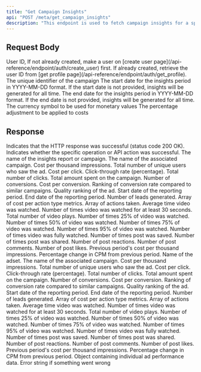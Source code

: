 ```yaml
---
title: "Get Campaign Insights"
api: "POST /meta/get_campaign_insights"
description: "This endpoint is used to fetch campaign insights for a specific campaign."
---
```


## Request Body

<ParamField body="userId" type="string" required>
	User ID, If not already created, make a user on [create user
	page](/api-reference/endpoint/auth/create_user) first. If already created,
	retrieve the user ID from [get profile
	page](/api-reference/endpoint/auth/get_profile).
</ParamField>

<ParamField body="campaignId" type="string" required>
	The unique identifier of the campaign
</ParamField>

<ParamField body="startDate" type="string">
	The start date for the insights period in YYYY-MM-DD format. If the start
	date is not provided, insights will be generated for all time.
</ParamField>

<ParamField body="endDate" type="string">
	The end date for the insights period in YYYY-MM-DD format. If the end date
	is not provided, insights will be generated for all time.
</ParamField>

<ParamField body="currencySymbol" type="string" required>
	The currency symbol to be used for monetary values
</ParamField>

<ParamField body="clientCostAdjustment" type="object" required>
	<Expandable title="Cost Adjustment Object">
		<ParamField body="percentage" type="number" required>
			The percentage adjustment to be applied to costs
		</ParamField>
	</Expandable>
</ParamField>

## Response

<ResponseField name="success" type="boolean">
	Indicates that the HTTP response was successful (status code 200 OK).
</ResponseField>

<ResponseField name="results" type="object">
	<Expandable title="Results Object">
		<ResponseField name="success" type="boolean">
			Indicates whether the specific operation or API action was
			successful.
		</ResponseField>
		<ResponseField name="insights" type="object">
			<Expandable title="Insights Object">
				<ResponseField name="name" type="string">
					The name of the insights report or campaign.
				</ResponseField>
				<ResponseField name="stats" type="object">
					<Expandable title="Stats Object">
						<ResponseField name="campaignName" type="string">
							The name of the associated campaign.
						</ResponseField>
						<ResponseField name="cpm" type="string">
							Cost per thousand impressions.
						</ResponseField>
						<ResponseField name="reach" type="string">
							Total number of unique users who saw the ad.
						</ResponseField>
						<ResponseField name="cpc" type="string">
							Cost per click.
						</ResponseField>
						<ResponseField name="ctr" type="string">
							Click-through rate (percentage).
						</ResponseField>
						<ResponseField name="clicks" type="string">
							Total number of clicks.
						</ResponseField>
						<ResponseField name="spend" type="string">
							Total amount spent on the campaign.
						</ResponseField>
						<ResponseField name="conversions" type="string">
							Number of conversions.
						</ResponseField>
						<ResponseField name="cost_per_conversion" type="string">
							Cost per conversion.
						</ResponseField>
						<ResponseField
							name="conversion_rate_ranking"
							type="string"
						>
							Ranking of conversion rate compared to similar
							campaigns.
						</ResponseField>
						<ResponseField name="quality_ranking" type="string">
							Quality ranking of the ad.
						</ResponseField>
						<ResponseField name="date_start" type="string">
							Start date of the reporting period.
						</ResponseField>
						<ResponseField name="date_end" type="string">
							End date of the reporting period.
						</ResponseField>
						<ResponseField name="leadCount" type="string">
							Number of leads generated.
						</ResponseField>
						<ResponseField name="cost_per_action_type" type="array">
							Array of cost per action type metrics.
						</ResponseField>
						<ResponseField name="actions" type="array">
							Array of actions taken.
						</ResponseField>
						<ResponseField name="videoAvgTimeWatched" type="string">
							Average time video was watched.
						</ResponseField>
						<ResponseField name="video30SecWatched" type="string">
							Number of times video was watched for at least 30
							seconds.
						</ResponseField>
						<ResponseField name="videoNoOfPlays" type="string">
							Total number of video plays.
						</ResponseField>
						<ResponseField
							name="video25PercentWatched"
							type="string"
						>
							Number of times 25% of video was watched.
						</ResponseField>
						<ResponseField
							name="video50PercentWatched"
							type="string"
						>
							Number of times 50% of video was watched.
						</ResponseField>
						<ResponseField
							name="video75PercentWatched"
							type="string"
						>
							Number of times 75% of video was watched.
						</ResponseField>
						<ResponseField
							name="video95PercentWatched"
							type="string"
						>
							Number of times 95% of video was watched.
						</ResponseField>
						<ResponseField
							name="video100PercentWatched"
							type="string"
						>
							Number of times video was fully watched.
						</ResponseField>
						<ResponseField name="postSaves" type="string">
							Number of times post was saved.
						</ResponseField>
						<ResponseField name="postShares" type="string">
							Number of times post was shared.
						</ResponseField>
						<ResponseField name="postReactions" type="string">
							Number of post reactions.
						</ResponseField>
						<ResponseField name="postComments" type="string">
							Number of post comments.
						</ResponseField>
						<ResponseField name="postLikes" type="string">
							Number of post likes.
						</ResponseField>
						<ResponseField name="cpmPrevious" type="string">
							Previous period's cost per thousand impressions.
						</ResponseField>
						<ResponseField name="cpmPercent" type="string">
							Percentage change in CPM from previous period.
						</ResponseField>
					</Expandable>
				</ResponseField>
				<ResponseField name="adsets" type="object">
					<Expandable title="Adsets Object">
						<ResponseField name="[adset_id]" type="object">
							<Expandable title="Adset Object">
								<ResponseField name="name" type="string">
									Name of the adset.
								</ResponseField>
								<ResponseField name="stats" type="object">
									<Expandable title="Adset Stats Object">
										<ResponseField
											name="campaignName"
											type="string"
										>
											The name of the associated campaign.
										</ResponseField>
										<ResponseField name="cpm" type="string">
											Cost per thousand impressions.
										</ResponseField>
										<ResponseField
											name="reach"
											type="string"
										>
											Total number of unique users who saw
											the ad.
										</ResponseField>
										<ResponseField name="cpc" type="string">
											Cost per click.
										</ResponseField>
										<ResponseField name="ctr" type="string">
											Click-through rate (percentage).
										</ResponseField>
										<ResponseField
											name="clicks"
											type="string"
										>
											Total number of clicks.
										</ResponseField>
										<ResponseField
											name="spend"
											type="string"
										>
											Total amount spent on the campaign.
										</ResponseField>
										<ResponseField
											name="conversions"
											type="string"
										>
											Number of conversions.
										</ResponseField>
										<ResponseField
											name="cost_per_conversion"
											type="string"
										>
											Cost per conversion.
										</ResponseField>
										<ResponseField
											name="conversion_rate_ranking"
											type="string"
										>
											Ranking of conversion rate compared
											to similar campaigns.
										</ResponseField>
										<ResponseField
											name="quality_ranking"
											type="string"
										>
											Quality ranking of the ad.
										</ResponseField>
										<ResponseField
											name="date_start"
											type="string"
										>
											Start date of the reporting period.
										</ResponseField>
										<ResponseField
											name="date_end"
											type="string"
										>
											End date of the reporting period.
										</ResponseField>
										<ResponseField
											name="leadCount"
											type="string"
										>
											Number of leads generated.
										</ResponseField>
										<ResponseField
											name="cost_per_action_type"
											type="array"
										>
											Array of cost per action type
											metrics.
										</ResponseField>
										<ResponseField
											name="actions"
											type="array"
										>
											Array of actions taken.
										</ResponseField>
										<ResponseField
											name="videoAvgTimeWatched"
											type="string"
										>
											Average time video was watched.
										</ResponseField>
										<ResponseField
											name="video30SecWatched"
											type="string"
										>
											Number of times video was watched
											for at least 30 seconds.
										</ResponseField>
										<ResponseField
											name="videoNoOfPlays"
											type="string"
										>
											Total number of video plays.
										</ResponseField>
										<ResponseField
											name="video25PercentWatched"
											type="string"
										>
											Number of times 25% of video was
											watched.
										</ResponseField>
										<ResponseField
											name="video50PercentWatched"
											type="string"
										>
											Number of times 50% of video was
											watched.
										</ResponseField>
										<ResponseField
											name="video75PercentWatched"
											type="string"
										>
											Number of times 75% of video was
											watched.
										</ResponseField>
										<ResponseField
											name="video95PercentWatched"
											type="string"
										>
											Number of times 95% of video was
											watched.
										</ResponseField>
										<ResponseField
											name="video100PercentWatched"
											type="string"
										>
											Number of times video was fully
											watched.
										</ResponseField>
										<ResponseField
											name="postSaves"
											type="string"
										>
											Number of times post was saved.
										</ResponseField>
										<ResponseField
											name="postShares"
											type="string"
										>
											Number of times post was shared.
										</ResponseField>
										<ResponseField
											name="postReactions"
											type="string"
										>
											Number of post reactions.
										</ResponseField>
										<ResponseField
											name="postComments"
											type="string"
										>
											Number of post comments.
										</ResponseField>
										<ResponseField
											name="postLikes"
											type="string"
										>
											Number of post likes.
										</ResponseField>
										<ResponseField
											name="cpmPrevious"
											type="string"
										>
											Previous period's cost per thousand
											impressions.
										</ResponseField>
										<ResponseField
											name="cpmPercent"
											type="string"
										>
											Percentage change in CPM from
											previous period.
										</ResponseField>
									</Expandable>
								</ResponseField>
								<ResponseField name="ads" type="object">
									<Expandable title="Ads Object">
										Object containing individual ad
										performance data.
									</Expandable>
								</ResponseField>
							</Expandable>
						</ResponseField>
					</Expandable>
				</ResponseField>
			</Expandable>
			<ResponseField name="error" type="string">
				Error string if something went wrong
			</ResponseField>
		</ResponseField>
	</Expandable>
</ResponseField>
